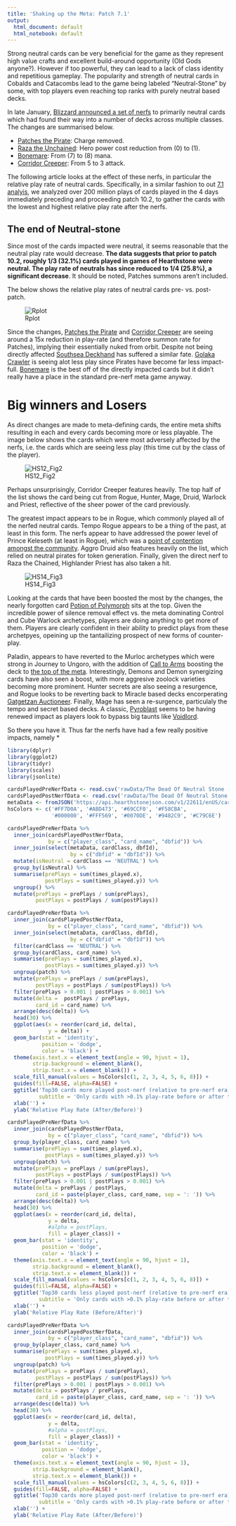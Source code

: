 ```yaml
---
title: 'Shaking up the Meta: Patch 7.1'
output:
  html_document: default
  html_notebook: default
---
```



Strong neutral cards can be very beneficial for the game as they represent high value crafts and excellent build-around opportunity (Old Gods anyone?). However if too powerful, they can lead to a lack of class identity and repetitious gameplay. The popularity and strength of neutral cards in Cobalds and Catacombs lead to the game being labeled "Neutral-Stone" by some, with top players even reaching top ranks with purely neutral based decks.

In late January, [Blizzard announced a set of nerfs](https://playhearthstone.com/en-us/blog/21361570) to primarily neutral cards which had found their way into a number of decks across multiple classes. The changes are summarised below.

* [Patches the Pirate](): Charge removed.
* [Raza the Unchained](): Hero power cost reduction from (0) to (1).
* [Bonemare](): From (7) to (8) mana.
* [Corridor Creeper](): From 5 to 3 attack.

The following article looks at the effect of these nerfs, in particular the relative play rate of neutral cards. Specifically, in a similar fashion to out [7.1 analyis](https://articles.hsreplay.net/2017/03/13/shaking-up-the-meta-patch-7-1-in-numbers/), we analyzed over 200 million plays of cards played in the 4 days immediately preceding and proceeding patch 10.2, to gather the cards with the lowest and highest relative play rate after the nerfs.

## The end of Neutral-stone

Since most of the cards impacted were neutral, it seems reasonable that the neutral play rate would decrease. **The data suggests that prior to patch 10.2, roughly 1/3 (32.1%) cards played in games of Hearthstone were neutral. The play rate of neutrals has since reduced to 1/4 (25.8%), a significant decrease**. It should be noted, Patches summons aren't included. 

The below shows the relative play rates of neutral cards pre- vs. post-patch.

![Rplot](/content/images/2018/02/Rplot.png)

Since the changes, [Patches the Pirate]() and [Corridor Creeper]() are seeing around a 15x reduction in play-rate (and therefore summon rate for Patches), implying their essentially nuked from orbit. Despite not being directly affected [Southsea Deckhand]() has suffered a similar fate. [Golaka Crawler]() is seeing alot less play since Pirates have become far less impact-full. [Bonemare]() is the best off of the directly impacted cards but it didn't really have a place in the standard pre-nerf meta game anyway.

# Big winners and Losers

As direct changes are made to meta-defining cards, the entire meta shifts resulting in each and every cards becoming more or less playable. The image below shows the cards which were most adversely affected by the nerfs, i.e. the cards which are seeing less play (this time cut by the class of the player).

![HS12_Fig2](/content/images/2018/02/HS12_Fig2.png)

Perhaps unsurprisingly, Corridor Creeper features heavily. The top half of the list shows the card being cut from Rogue, Hunter, Mage, Druid, Warlock and Priest, reflective of the sheer power of the card previously.

The greatest impact appears to be in Rogue, which commonly played all of the nerfed neutral cards. Tempo Rogue appears to be a thing of the past, at least in this form. The nerfs appear to have addressed the power level of Prince Keleseth (at least in Rogue), which was a [point of contention amongst the community](https://articles.hsreplay.net/2017/11/03/the-keleseth-effect/). Aggro Druid also features heavily on the list, which relied on neutral pirates for token generation. Finally, given the direct nerf to Raza the Chained, Highlander Priest has also taken a hit.

![HS14_Fig3](/content/images/2018/02/HS14_Fig3.png)

Looking at the cards that have been boosted the most by the changes, the nearly forgotten card [Potion of Polymorph]() sits at the top. Given the incredible power of silence removal effect vs. the meta dominating Control and Cube Warlock archetypes, players are doing anything to get more of them. Players are clearly confident in their ability to predict plays from these archetpyes, opeining up the tantailizing prospect of new forms of counter-play.

Paladin, appears to have reverted to the Murloc archetypes which were strong in Journey to Ungoro, with the addition of [Call to Arms]() boosting the deck to [the top of the meta](). Interestingly, Demons and Demon synergizing cards have also seen a boost, with more aggresive zoolock varieties becoming more prominent. Hunter secrets are also seeing a resurgence, and Rogue looks to be reverting back to Miracle based decks encorperating [Gatgetzan Auctioneer](). Finally, Mage has seen a re-surgence, particulaly the tempo and secret based decks. A classic, [Pyroblast]() seems to be having renewed impact as players look to bypass big taunts like [Voidlord]().

So there you have it. Thus far the nerfs have had a few really positive impacts, namely
* 







```r
library(dplyr)
library(ggplot2)
library(tidyr)
library(scales)
library(jsonlite)

cardsPlayedPreNerfData <- read.csv('rawData/The Dead Of Neutral Stone - Pre Patch.csv')
cardsPlayedPostNerfData <- read.csv('rawData/The Dead Of Neutral Stone - Post Patch.csv')
metaData <- fromJSON('https://api.hearthstonejson.com/v1/22611/enUS/cards.collectible.json')
hsColors <- c('#FF7D0A', '#ABD473', '#69CCF0', '#F58CBA',
              '#000000', '#FFF569', '#0070DE', '#9482C9', '#C79C6E')

cardsPlayedPreNerfData %>%
  inner_join(cardsPlayedPostNerfData,
             by = c("player_class", "card_name", "dbfid")) %>%
  inner_join(select(metaData, cardClass, dbfId),
                    by = c("dbfid" = "dbfId")) %>%
  mutate(isNeutral = cardClass == 'NEUTRAL') %>%
  group_by(isNeutral) %>%
  summarise(prePlays = sum(times_played.x),
            postPlays = sum(times_played.y)) %>%
  ungroup() %>%
  mutate(prePlays = prePlays / sum(prePlays),
         postPlays = postPlays / sum(postPlays))
```



```r
cardsPlayedPreNerfData %>%
  inner_join(cardsPlayedPostNerfData,
             by = c("player_class", "card_name", "dbfid")) %>%
  inner_join(select(metaData, cardClass, dbfId),
                    by = c("dbfid" = "dbfId")) %>%
  filter(cardClass == 'NEUTRAL') %>%
  group_by(cardClass, card_name) %>%
  summarise(prePlays = sum(times_played.x),
            postPlays = sum(times_played.y)) %>%
  ungroup(patch) %>%
  mutate(prePlays = prePlays / sum(prePlays),
         postPlays = postPlays / sum(postPlays)) %>%
  filter(prePlays > 0.001 | postPlays > 0.001) %>%
  mutate(delta =  postPlays / prePlays,
         card_id = card_name) %>%
  arrange(desc(delta)) %>%
  head(30) %>%
  ggplot(aes(x = reorder(card_id, delta),
             y = delta)) +
  geom_bar(stat = 'identity', 
           position = 'dodge', 
           color = 'black') +
  theme(axis.text.x = element_text(angle = 90, hjust = 1),
        strip.background = element_blank(),
        strip.text.x = element_blank()) +
  scale_fill_manual(values = hsColors[c(1, 2, 3, 4, 5, 6, 8)]) +
  guides(fill=FALSE, alpha=FALSE) +
  ggtitle('Top30 cards more played post-nerf (relative to pre-nerf era)',
          subtitle = 'Only cards with >0.1% play-rate before or after the patch considered.') +
  xlab('') +
  ylab('Relative Play Rate (After/Before)')

```




```r
cardsPlayedPreNerfData %>%
  inner_join(cardsPlayedPostNerfData,
             by = c("player_class", "card_name", "dbfid")) %>%
  group_by(player_class, card_name) %>%
  summarise(prePlays = sum(times_played.x),
            postPlays = sum(times_played.y)) %>%
  ungroup(patch) %>%
  mutate(prePlays = prePlays / sum(prePlays),
         postPlays = postPlays / sum(postPlays)) %>%
  filter(prePlays > 0.001 | postPlays > 0.001) %>%
  mutate(delta = prePlays / postPlays,
         card_id = paste(player_class, card_name, sep = ': ')) %>%
  arrange(desc(delta)) %>%
  head(30) %>%
  ggplot(aes(x = reorder(card_id, delta),
             y = delta,
             #alpha = postPlays,
             fill = player_class)) +
  geom_bar(stat = 'identity', 
           position = 'dodge', 
           color = 'black') +
  theme(axis.text.x = element_text(angle = 90, hjust = 1),
        strip.background = element_blank(),
        strip.text.x = element_blank()) +
  scale_fill_manual(values = hsColors[c(1, 2, 3, 4, 5, 6, 8)]) +
  guides(fill=FALSE, alpha=FALSE) +
  ggtitle('Top30 cards less played post-nerf (relative to pre-nerf era)',
          subtitle = 'Only cards with >0.1% play-rate before or after the patch considered.') +
  xlab('') +
  ylab('Relative Play Rate (Before/After)')
```


```r
cardsPlayedPreNerfData %>%
  inner_join(cardsPlayedPostNerfData,
             by = c("player_class", "card_name", "dbfid")) %>%
  group_by(player_class, card_name) %>%
  summarise(prePlays = sum(times_played.x),
            postPlays = sum(times_played.y)) %>%
  ungroup(patch) %>%
  mutate(prePlays = prePlays / sum(prePlays),
         postPlays = postPlays / sum(postPlays)) %>%
  filter(prePlays > 0.001 | postPlays > 0.001) %>%
  mutate(delta = postPlays / prePlays,
         card_id = paste(player_class, card_name, sep = ': ')) %>%
  arrange(desc(delta)) %>%
  head(30) %>%
  ggplot(aes(x = reorder(card_id, delta),
             y = delta,
             #alpha = postPlays,
             fill = player_class)) +
  geom_bar(stat = 'identity', 
           position = 'dodge', 
           color = 'black') +
  theme(axis.text.x = element_text(angle = 90, hjust = 1),
        strip.background = element_blank(),
        strip.text.x = element_blank()) +
  scale_fill_manual(values = hsColors[c(2, 3, 4, 5, 6, 8)]) +
  guides(fill=FALSE, alpha=FALSE) +
  ggtitle('Top30 cards more played post-nerf (relative to pre-nerf era)',
          subtitle = 'Only cards with >0.1% play-rate before or after the patch considered.') +
  xlab('') +
  ylab('Relative Play Rate (After/Before)')
```

